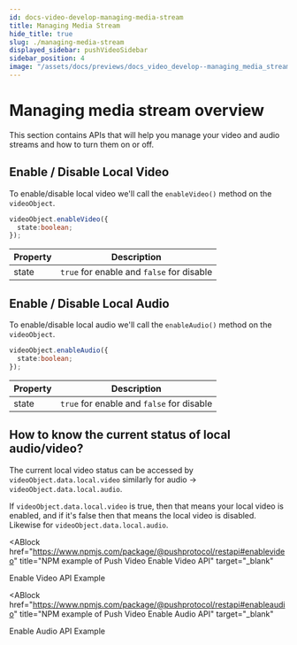 ```yaml
---
id: docs-video-develop-managing-media-stream
title: Managing Media Stream
hide_title: true
slug: ./managing-media-stream
displayed_sidebar: pushVideoSidebar
sidebar_position: 4
image: "/assets/docs/previews/docs_video_develop--managing_media_stream.png"
---
```


# Managing media stream overview

This section contains APIs that will help you manage your video and audio streams and how to turn them on or off.


<Head>
  <title>Managing Media Stream | Push Video | Push Documentation`}</title>
</Head>


## Enable / Disable Local Video

To enable/disable local video we'll call the `enableVideo()` method on the `videoObject`.

```typescript
videoObject.enableVideo({
  state:boolean;
});
```

| Property | Description                               |
| -------- | ----------------------------------------- |
| state    | `true` for enable and `false` for disable |

## Enable / Disable Local Audio

To enable/disable local audio we'll call the `enableAudio()` method on the `videoObject`.

```typescript
videoObject.enableAudio({
  state:boolean;
});
```

| Property | Description                               |
| -------- | ----------------------------------------- |
| state    | `true` for enable and `false` for disable |

## How to know the current status of local audio/video?

The current local video status can be accessed by `videoObject.data.local.video` similarly for audio -> `videoObject.data.local.audio`.&#x20;

If `videoObject.data.local.video` is true, then that means your local video is enabled, and if it's false then that means the local video is disabled. Likewise for `videoObject.data.local.audio`.

<ABlock
  href="https://www.npmjs.com/package/@pushprotocol/restapi#enablevideo"
  title="NPM example of Push Video Enable Video API"
  target="_blank"
>
  Enable Video API Example
</ABlock>

<ABlock
  href="https://www.npmjs.com/package/@pushprotocol/restapi#enableaudio"
  title="NPM example of Push Video Enable Audio API"
  target="_blank"
>
  Enable Audio API Example
</ABlock>
